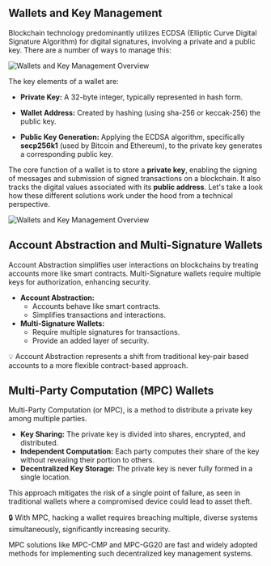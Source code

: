 
## Wallets and Key Management

Blockchain technology predominantly utilizes ECDSA (Elliptic Curve Digital Signature Algorithm) for digital signatures, involving a private and a public key. There are a number of ways to manage this:

<Image
  src="/images/wallets-overview.png"
  alt="Wallets and Key Management Overview"
  width={800}
  height={600}
  className="border-2 border-gray-200 rounded-lg mt-10"
/>

The key elements of a wallet are:

- **Private Key:** A 32-byte integer, typically represented in hash form.
- **Wallet Address:** Created by hashing (using sha-256 or keccak-256) the public key.

- **Public Key Generation:** Applying the ECDSA algorithm, specifically **secp256k1** (used by Bitcoin and Ethereum), to the private key generates a corresponding public key.

The core function of a wallet is to store a **private key**, enabling the signing of messages and submission of signed transactions on a blockchain. It also tracks the digital values associated with its **public address**. Let's take a look how these different solutions work under the hood from a technical perspective.

<Image
  src="/images/wallets-technical.png"
  alt="Wallets and Key Management Overview"
  width={800}
  height={600}
  className="border-2 border-gray-200 rounded-lg"
/>

## Account Abstraction and Multi-Signature Wallets

Account Abstraction simplifies user interactions on blockchains by treating accounts more like smart contracts. Multi-Signature wallets require multiple keys for authorization, enhancing security.

- **Account Abstraction:**
  - Accounts behave like smart contracts.
  - Simplifies transactions and interactions.
- **Multi-Signature Wallets:**
  - Require multiple signatures for transactions.
  - Provide an added layer of security.

<TipBox>
  💡 Account Abstraction represents a shift from traditional key-pair based
  accounts to a more flexible contract-based approach.
</TipBox>

## Multi-Party Computation (MPC) Wallets

Multi-Party Computation (or MPC), is a method to distribute a private key among multiple parties.

- **Key Sharing:** The private key is divided into shares, encrypted, and distributed.
- **Independent Computation:** Each party computes their share of the key without revealing their portion to others.
- **Decentralized Key Storage:** The private key is never fully formed in a single location.

This approach mitigates the risk of a single point of failure, as seen in traditional wallets where a compromised device could lead to asset theft.

<TipBox>
  🔒 With MPC, hacking a wallet requires breaching multiple, diverse systems
  simultaneously, significantly increasing security.
</TipBox>

MPC solutions like MPC-CMP and MPC-GG20 are fast and widely adopted methods for implementing such decentralized key management systems.
